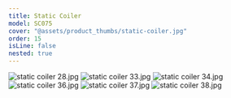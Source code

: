 ```yaml
---
title: Static Coiler
model: SC075
cover: "@assets/product_thumbs/static-coiler.jpg"
order: 15
isLine: false
nested: true
---
```



<ProductTabs />

![static coiler 28.jpg](@assets/article_images/static-coiler/static-coiler-28.jpg)
![static coiler 33.jpg](@assets/article_images/static-coiler/static-coiler-33.jpg)
![static coiler 34.jpg](@assets/article_images/static-coiler/static-coiler-34.jpg)
![static coiler 36.jpg](@assets/article_images/static-coiler/static-coiler-36.jpg)
![static coiler 37.jpg](@assets/article_images/static-coiler/static-coiler-37.jpg)
![static coiler 38.jpg](@assets/article_images/static-coiler/static-coiler-38.jpg)
